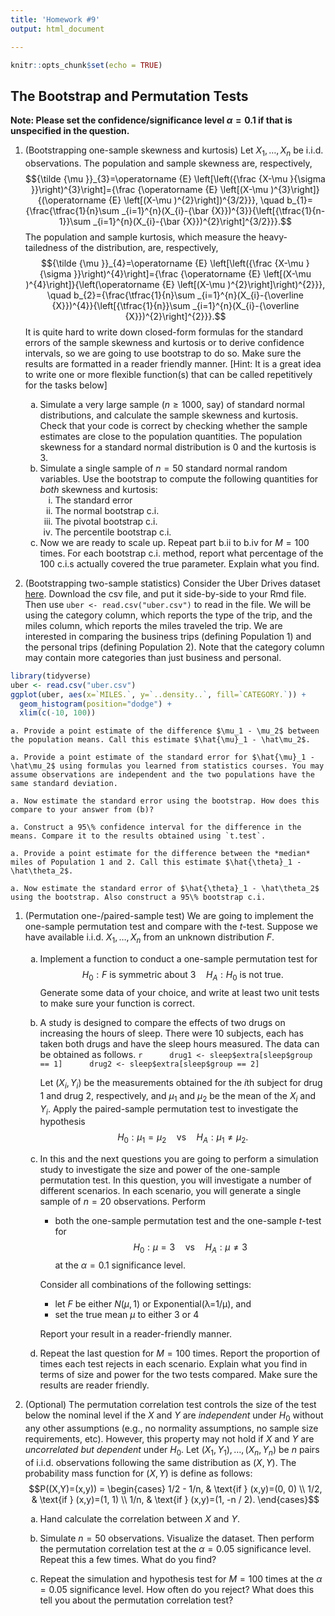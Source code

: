 ```yaml
---
title: 'Homework #9'
output: html_document

---
```


```r
knitr::opts_chunk$set(echo = TRUE)
```

<!-- ## A useful note -->
<!-- Remove any `View()` or `install.packages()` commands in your `Rmd` file. These commands will prevent the knitting of your file.  -->

## The Bootstrap and Permutation Tests

**Note: Please set the confidence/significance level $\alpha = 0.1$ if that is unspecified in the question.**

1. (Bootstrapping one-sample skewness and kurtosis)
Let $X_1,\dots,X_n$ be i.i.d. observations. The population and sample skewness are, respectively, 
$${\tilde {\mu }}_{3}=\operatorname {E} \left[\left({\frac {X-\mu }{\sigma }}\right)^{3}\right]={\frac {\operatorname {E} \left[(X-\mu )^{3}\right]}{(\operatorname {E} \left[(X-\mu )^{2}\right])^{3/2}}}, \quad 
b_{1}={\frac{\tfrac{1}{n}\sum _{i=1}^{n}(X_{i}-{\bar {X}})^{3}}{\left[{\tfrac{1}{n-1}}\sum _{i=1}^{n}(X_{i}-{\bar {X}})^{2}\right]^{3/2}}}.$$
The population and sample kurtosis, which measure the heavy-tailedness of the distribution, are, respectively,
$${\tilde {\mu }}_{4}=\operatorname {E} \left[\left({\frac {X-\mu }{\sigma }}\right)^{4}\right]={\frac {\operatorname {E} \left[(X-\mu )^{4}\right]}{\left(\operatorname {E} \left[(X-\mu )^{2}\right]\right)^{2}}}, \quad
b_{2}={\frac{\tfrac{1}{n}\sum _{i=1}^{n}(X_{i}-{\overline {X}})^{4}}{\left[{\tfrac{1}{n}}\sum _{i=1}^{n}(X_{i}-{\overline {X}})^{2}\right]^{2}}}.$$
It is quite hard to write down closed-form formulas for the standard errors of the sample skewness and kurtosis or to derive confidence intervals, so we are going to use bootstrap to do so.
Make sure the results are formatted in a  reader friendly manner. 
[Hint: It is a great idea to write one or more flexible function(s) that can be called repetitively for the tasks below]

    a. Simulate a very large sample ($n \ge 1000$, say) of standard normal distributions, and calculate the sample skewness and kurtosis. Check that your code is correct by checking whether the sample estimates are close to the population quantities. The population skewness for a standard normal distribution is 0 and the kurtosis is 3.
    a. Simulate a single sample of $n=50$ standard normal random variables. Use the bootstrap to compute the following quantities for *both* skewness and kurtosis:
        i. The standard error 
        i. The normal bootstrap c.i.
        i. The pivotal bootstrap c.i.
        i. The percentile bootstrap c.i.
    a. Now we are ready to scale up. Repeat part b.ii to b.iv for $M=100$ times. For each bootstrap c.i. method, report what percentage of the 100 c.i.s actually covered the true parameter.
    Explain what you find. 

1. (Bootstrapping two-sample statistics)
Consider the Uber Drives dataset [here](uber.csv). 
Download the csv file, and put it side-by-side to your Rmd file. 
Then use `uber <- read.csv("uber.csv")` to read in the file.
We will be using the category column, which reports the type of the trip, and the miles column, which reports the miles traveled the trip. 
We are interested in comparing the business trips (defining Population 1) and the personal trips (defining Population 2). 
Note that the category column may contain more categories than just business and personal.
```r
library(tidyverse)
uber <- read.csv("uber.csv")
ggplot(uber, aes(x=`MILES.`, y=`..density..`, fill=`CATEGORY.`)) + 
  geom_histogram(position="dodge") +
  xlim(c(-10, 100))
```

    a. Provide a point estimate of the difference $\mu_1 - \mu_2$ between the population means. Call this estimate $\hat{\mu}_1 - \hat\mu_2$.

    a. Provide a point estimate of the standard error for $\hat{\mu}_1 - \hat\mu_2$ using formulas you learned from statistics courses. You may assume observations are independent and the two populations have the same standard deviation.

    a. Now estimate the standard error using the bootstrap. How does this compare to your answer from (b)?

    a. Construct a 95\% confidence interval for the difference in the means. Compare it to the results obtained using `t.test`. 

    a. Provide a point estimate for the difference between the *median* miles of Population 1 and 2. Call this estimate $\hat{\theta}_1 - \hat\theta_2$.

    a. Now estimate the standard error of $\hat{\theta}_1 - \hat\theta_2$ using the bootstrap. Also construct a 95\% bootstrap c.i. 

1. (Permutation one-/paired-sample test) We are going to implement the one-sample permutation test and compare with the $t$-test. Suppose we have available i.i.d. $X_1,\dots,X_n$ from an unknown distribution $F$.

    a. Implement a function to conduct a one-sample permutation test for 
    $$H_0: F \text{ is symmetric about } 3 \quad H_A: H_0 \text{ is not true}.$$
    Generate some data of your choice, and write at least two unit tests to make sure your function is correct.
    
    a. A study is designed to compare the effects of two drugs on increasing the hours of sleep. There were 10 subjects, each has taken both drugs and have the sleep hours measured. The data can be obtained as follows.
        ```r
        drug1 <- sleep$extra[sleep$group == 1]
        drug2 <- sleep$extra[sleep$group == 2]
        ```
  
        Let $(X_i, Y_i)$ be the measurements obtained for the $i$th subject for drug 1 and drug 2, respectively, and $\mu_1$ and $\mu_2$ be the mean of the $X_i$ and $Y_i$. 
        Apply the paired-sample permutation test to investigate the hypothesis
        $$H_0: \mu_1=\mu_2 \quad\text{vs}\quad H_A: \mu_1\ne\mu_2.$$
      
    a. In this and the next questions you are going to perform a simulation study to investigate the size and power of the one-sample permutation test. In this question, you will investigate a number of different scenarios. In each scenario, you will generate a single sample of $n=20$ observations. Perform 
        - both the one-sample permutation test and the one-sample $t$-test for 
        $$H_0: \mu = 3 \quad \text{vs} \quad H_A: \mu \ne 3$$
        at the $\alpha=0.1$ significance level. 
    
        Consider all combinations of the following settings:
        - let $F$ be either $N(\mu, 1)$ or $\text{Exponential(λ=1/μ)}$, and
        - set the true mean $\mu$ to either $3$ or $4$
        
        Report your result in a reader-friendly manner.
        
    a. Repeat the last question for $M=100$ times. Report the proportion of times each test rejects in each scenario. Explain what you find in terms of size and power for the two tests compared. Make sure the results are reader friendly.

1. (Optional) The permutation correlation test controls the size of the test below the nominal level if the $X$ and $Y$ are *independent* under $H_0$ without any other assumptions (e.g., no normality assumptions, no sample size requirements, etc). 
However, this property may not hold if $X$ and $Y$ are *uncorrelated but dependent* under $H_0$. 
Let $(X_1,Y_1),\dots,(X_n,Y_n)$ be $n$ pairs of i.i.d. observations following the same distribution as $(X,Y)$. 
The probability mass function for $(X,Y)$ is define as follows:
$$P((X,Y)=(x,y)) = \begin{cases}
1/2 - 1/n,  & \text{if } (x,y)=(0, 0) \\
1/2,        & \text{if } (x,y)=(1, 1) \\
1/n,        & \text{if } (x,y)=(1, -n / 2).
\end{cases}$$

    a. Hand calculate the correlation between $X$ and $Y$.
    
    a. Simulate $n=50$ observations. Visualize the dataset. Then perform the permutation correlation test at the $\alpha=0.05$ significance level. Repeat this a few times. What do you find?
    
    a. Repeat the simulation and hypothesis test for $M=100$ times at the $\alpha=0.05$ significance level. 
    How often do you reject? 
    What does this tell you about the permutation correlation test?

<!-- ```{r} -->
<!-- permTest <- function(x, y, stat,  -->
<!--                      alternative = c("two.sided", "less", "greater"),  -->
<!--                      nPerm=2000L) { -->

<!--   alternative <- match.arg(alternative) -->

<!--   if (missing(stat)) { -->
<!--     stat <- function(x, y) { -->
<!--       (mean(x) - mean(y)) / sd(c(x, y)) -->
<!--     } -->
<!--   } -->

<!--   T0 <- stat(x, y) -->

<!--   n1 <- length(x) -->
<!--   n2 <- length(y) -->
<!--   xy <- c(x, y) -->

<!--   TPerm <- map_dbl(seq_len(nPerm), function(i) { -->
<!--     ind1 <- sample(n1 + n2, n1, replace = FALSE) -->
<!--     xPerm <- xy[ind1] -->
<!--     yPerm <- xy[-ind1] -->
<!--     stat(xPerm, yPerm) -->
<!--   }) -->

<!--   if (alternative == "two.sided") { -->
<!--     p <- mean(abs(TPerm) >= abs(T0)) -->
<!--   } else if (alternative == "less") { -->
<!--     p <- mean(TPerm <= T0) -->
<!--   } else if (alternative == "greater") { -->
<!--     p <- mean(TPerm >= T0) -->
<!--   } -->

<!--   p -->
<!-- } -->
<!-- ``` -->

<!-- ```{r} -->
<!-- library(purrr) -->
<!-- set.seed(1) -->
<!-- # An example where X and Y are uncorrelated but not independent. The permutation p-value is very off -->
<!-- B <- 100 -->
<!-- nPerm <- 1000 -->

<!-- n <- 50 -->
<!-- x <- c(0, 1, 1) -->
<!-- y <- c(0, 1, -n / 2) -->
<!-- w <- c(1/2 - 1/n, 1/2, 1/n) -->

<!-- sum(w) -->
<!-- plot(x, y) -->

<!-- ind <- sample(seq_along(x), n, prob=w, replace=TRUE) -->
<!-- X <- x[ind] -->
<!-- Y <- y[ind] -->
<!-- plot(X, Y) -->

<!-- cov.wt(cbind(x, y), w)$cov -->
<!-- mult <- 1000 -->

<!-- pv <- map_dbl(seq_len(B), function(i) { -->
<!--   ind <- sample(seq_along(x), n, prob=w, replace=TRUE) -->
<!--   X <- x[ind] -->
<!--   Y <- y[ind] -->
<!--   permTest(X, Y, cor, nPerm=nPerm) -->
<!-- }) -->
<!-- hist(pv) -->
<!-- mean(pv <= 0.05) -->
<!-- ``` -->



<!-- ```{r} -->

<!-- library(purrr) -->
<!-- nEach <- 4 -->
<!-- res <- map(seq_len(10000), function(i) { -->
<!--   x <- rnorm(nEach) -->
<!--   y <- rnorm(nEach) -->
<!--   a <- t.test(x, y) -->
<!--   # pPerm <- permTest(x, y) -->
<!--   pPerm <- permTest(x, y, function(x, y) mean(x) - mean(y)) -->

<!--   c(t=a$p.value, perm=pPerm) -->
<!-- }) -->
<!-- a <- do.call(rbind, res) -->
<!-- # hist(a[, 1]) -->
<!-- # hist(a[, 2]) -->
<!-- mean(a[, 1] <= 0.05) -->
<!-- mean(a[, 2] <= 0.05) -->
<!-- ks.test(a[, 1], "punif", 0, 1) -->
<!-- ks.test(a[, 2], "punif", 0, 1) -->

<!-- permTest(sleep$extra[sleep$group == 1], c(10, sleep$extra[sleep$group == 2])) -->
<!-- t.test(sleep$extra[sleep$group == 1], c(10, sleep$extra[sleep$group == 2])) -->

<!-- ``` -->


<!-- ```{r} -->
<!-- # Another uncorrelated case, but this time the distribution is more continuous -->
<!-- n <- 50 -->
<!-- A <- c(1, 1/2 - n/6) -->
<!-- w <- c(1 - 1/n, 1/n) -->
<!-- ind <- sample(1:2, 1e4, prob=w, replace=TRUE) -->
<!-- X <- ifelse(ind == 1, runif(1e4), A[1]) -->
<!-- Y <- ifelse(ind == 1, X, A[2]) -->
<!-- plot(X, Y) -->

<!-- cor.test(X, Y) -->

<!-- pv <- map_dbl(seq_len(B), function(i) { -->
<!--   ind <- sample(1:2, n, prob=w, replace=TRUE) -->
<!--   X <- ifelse(ind == 1, runif(n), A[1]) -->
<!--   Y <- ifelse(ind == 1, X, A[2]) -->
<!--   permTest(X, Y, cor, nPerm=nPerm) -->
<!-- }) -->
<!-- hist(pv) -->
<!-- ``` -->
